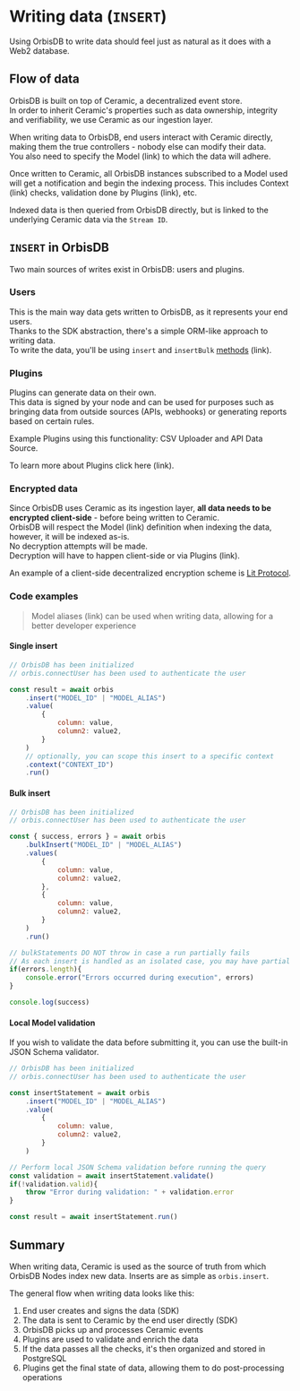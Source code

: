 # Writing data (`INSERT`)

Using OrbisDB to write data should feel just as natural as it does with a Web2 database.

## Flow of data

OrbisDB is built on top of Ceramic, a decentralized event store.\
In order to inherit Ceramic's properties such as data ownership, integrity and verifiability, we use Ceramic as our ingestion layer.

When writing data to OrbisDB, end users interact with Ceramic directly, making them the true controllers - nobody else can modify their data.\
You also need to specify the Model (link) to which the data will adhere.

Once written to Ceramic, all OrbisDB instances subscribed to a Model used will get a notification and begin the indexing process. This includes Context (link) checks, validation done by Plugins (link), etc.

Indexed data is then queried from OrbisDB directly, but is linked to the underlying Ceramic data via the `Stream ID`.

## `INSERT` in OrbisDB

Two main sources of writes exist in OrbisDB: users and plugins.

### Users

This is the main way data gets written to OrbisDB, as it represents your end users.\
Thanks to the SDK abstraction, there's a simple ORM-like approach to writing data.\
To write the data, you'll be using `insert` and `insertBulk` [methods](https://www.notion.so/INSERT-40d18395a30d47c580ee08467ab570a3?pvs=21) (link).

### Plugins

Plugins can generate data on their own.\
This data is signed by your node and can be used for purposes such as bringing data from outside sources (APIs, webhooks) or generating reports based on certain rules.

Example Plugins using this functionality: CSV Uploader and API Data Source.

To learn more about Plugins click here (link).

### Encrypted data

Since OrbisDB uses Ceramic as its ingestion layer, **all data needs to be encrypted client-side** - before being written to Ceramic.\
OrbisDB will respect the Model (link) definition when indexing the data, however, it will be indexed as-is.\
No decryption attempts will be made.\
Decryption will have to happen client-side or via Plugins (link).

An example of a client-side decentralized encryption scheme is [Lit Protocol](https://www.litprotocol.com/).

### Code examples

> Model aliases (link) can be used when writing data, allowing for a better developer experience

#### Single insert

```jsx
// OrbisDB has been initialized
// orbis.connectUser has been used to authenticate the user

const result = await orbis
    .insert("MODEL_ID" | "MODEL_ALIAS")
    .value(
        {
            column: value,
            column2: value2,
        }
    )
    // optionally, you can scope this insert to a specific context
    .context("CONTEXT_ID")
    .run()
```

#### Bulk insert

```jsx
// OrbisDB has been initialized
// orbis.connectUser has been used to authenticate the user

const { success, errors } = await orbis
    .bulkInsert("MODEL_ID" | "MODEL_ALIAS")
    .values(
        {
            column: value,
            column2: value2,
        },
        {
            column: value,
            column2: value2,
        }
    )
    .run()

// bulkStatements DO NOT throw in case a run partially fails
// As each insert is handled as an isolated case, you may have partial success
if(errors.length){
    console.error("Errors occurred during execution", errors)
}

console.log(success)
```

#### Local Model validation

If you wish to validate the data before submitting it, you can use the built-in JSON Schema validator.

```jsx
// OrbisDB has been initialized
// orbis.connectUser has been used to authenticate the user

const insertStatement = await orbis
    .insert("MODEL_ID" | "MODEL_ALIAS")
    .value(
        {
            column: value,
            column2: value2,
        }
    )

// Perform local JSON Schema validation before running the query
const validation = await insertStatement.validate()
if(!validation.valid){
    throw "Error during validation: " + validation.error
}

const result = await insertStatement.run()
```

## Summary

When writing data, Ceramic is used as the source of truth from which OrbisDB Nodes index new data. Inserts are as simple as `orbis.insert`.

The general flow when writing data looks like this:

1. End user creates and signs the data (SDK)
2. The data is sent to Ceramic by the end user directly (SDK)
3. OrbisDB picks up and processes Ceramic events
4. Plugins are used to validate and enrich the data
5. If the data passes all the checks, it's then organized and stored in PostgreSQL
6. Plugins get the final state of data, allowing them to do post-processing operations